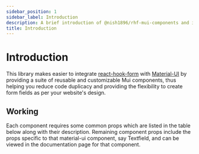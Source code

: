 ```yaml
---
sidebar_position: 1
sidebar_label: Introduction
description: A brief introduction of @nish1896/rhf-mui-components and its use case.
title: Introduction
---
```



# Introduction
This library makes easier to integrate [react-hook-form](https://react-hook-form.com/) with [Material-UI](https://mui.com/material-ui/getting-started/) by providing a suite of reusable and customizable Mui components, thus helping you reduce code duplicacy and providing the flexibility to create form fields as per your website's design.

## Working
Each component requires some common props which are listed in the table
below along with their description. Remaining component props include the props specific to that material-ui component, say Textfield, and can be viewed in the documentation page for that component.

<!-- |Prop Name|Required|Description|
|-|-|-| -->
<!-- <Markdown allowElement={<PropsTable />} /> -->
<PropsTable />
<!-- |{PropsDesc.fieldName.name}|<div className="center">{PropsDesc.fieldName.isRequired}</div>|<Markdown>{PropsDesc.fieldName.description}</Markdown>| -->
<!-- {Object.keys(PropsDesc).map(key => (
	<div>
	{PropsDesc[key].name}|y|<Markdown>{PropsDesc[key].description}</Markdown></div>
))} -->